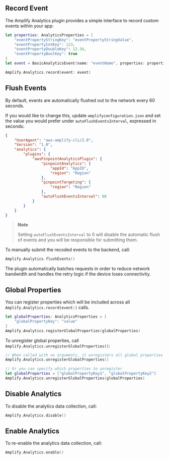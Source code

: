 ## Record Event

The Amplify Analytics plugin provides a simple interface to record custom events within your app:

```swift
let properties: AnalyticsProperties = [
    "eventPropertyStringKey": "eventPropertyStringValue",
    "eventPropertyIntKey": 123,
    "eventPropertyDoubleKey": 12.34,
    "eventPropertyBoolKey": true
]
let event = BasicAnalyticsEvent(name: "eventName", properties: properties)

Amplify.Analytics.record(event: event)
```

## Flush Events

By default, events are automatically flushed out to the network every 60 seconds. 

If you would like to change this, update `amplifyconfiguration.json` and set the value you would prefer under `autoFlushEventsInterval`, expressed in seconds:

```json
{
    "UserAgent": "aws-amplify-cli/2.0",
    "Version": "1.0",
    "analytics": {
        "plugins": {
            "awsPinpointAnalyticsPlugin": {
                "pinpointAnalytics": {
                    "appId": "AppID",
                    "region": "Region"
                },
                "pinpointTargeting": {
                    "region": "Region"
                },
                "autoFlushEventsInterval": 60
            }
        }
    }
}
```

> **Note**
>
> Setting `autoFlushEventsInterval` to 0 will disable the automatic flush of events and you will be responsible for submitting them.


To manually submit the recoded events to the backend, call:

```swift
Amplify.Analytics.flushEvents()
```

The plugin automatically batches requests in order to reduce network bandwidth and handles the retry logic if the device loses connectivity.

## Global Properties

You can register properties which will be included across all `Amplify.Analytics.record(event:)` calls.

```swift
let globalProperties: AnalyticsProperties = [
    "globalPropertyKey": "value"
]
Amplify.Analytics.registerGlobalProperties(globalProperties)
```

To unregister global properties, call `Amplify.Analytics.unregisterGlobalProperties()`:

```swift
// When called with no arguments, it unregisters all global properties
Amplify.Analytics.unregisterGlobalProperties()

// Or you can specify which properties to unregister
let globalProperties = ["globalPropertyKey1", "globalPropertyKey2"]
Amplify.Analytics.unregisterGlobalProperties(globalProperties)
```

## Disable Analytics

To disable the analytics data collection, call:

```swift
Amplify.Analytics.disable()
```

## Enable Analytics

To re-enable the analytics data collection, call:

```swift
Amplify.Analytics.enable()
```
